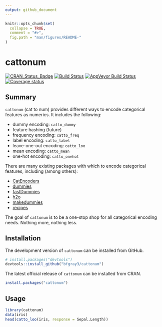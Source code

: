 ```yaml
---
output: github_document
---
```


<!-- README.md is generated from README.Rmd. Please edit that file -->

```r
knitr::opts_chunk$set(
  collapse = TRUE,
  comment = "#>",
  fig.path = "man/figures/README-"
)
```

# cattonum

[![CRAN_Status_Badge](http://www.r-pkg.org/badges/version/cattonum)](http://cran.r-project.org/package=cattonum)
[![Build Status](https://travis-ci.org/bfgray3/cattonum.svg?branch=master)](https://travis-ci.org/bfgray3/cattonum)
[![AppVeyor Build Status](https://ci.appveyor.com/api/projects/status/github/bfgray3/cattonum?branch=master&svg=true)](https://ci.appveyor.com/project/bfgray3/cattonum)
[![Coverage status](https://codecov.io/gh/bfgray3/cattonum/branch/master/graph/badge.svg)](https://codecov.io/github/bfgray3/cattonum?branch=master)

## Summary

`cattonum` (cat to num) provides different ways to encode categorical features as numerics.  It includes the following:

* dummy encoding: `catto_dummy`
* feature hashing (future)
* frequency encoding: `catto_freq`
* label encoding: `catto_label`
* leave-one-out encoding: `catto_loo`
* mean encoding: `catto_mean`
* one-hot encoding: `catto_onehot`

There are many existing packages with which to encode categorical features, including (among others):

* [CatEncoders](https://cran.r-project.org/package=CatEncoders)
* [dummies](https://cran.r-project.org/package=dummies)
* [fastDummies](https://cran.r-project.org/package=fastDummies)
* [h2o](https://cran.r-project.org/package=h2o)
* [makedummies](https://cran.r-project.org/package=makedummies)
* [recipes](https://cran.r-project.org/package=recipes)

The goal of `cattonum` is to be a one-stop shop for all categorical encoding needs.  Nothing more, nothing less.

## Installation

The development version of `cattonum` can be installed from GitHub.

```r
# install.packages("devtools")
devtools::install_github("bfgray3/cattonum")
```

The latest official release of `cattonum` can be installed from CRAN.

```r
install.packages("cattonum")
```

## Usage

```r
library(cattonum)
data(iris)
head(catto_loo(iris, response = Sepal.Length))
```